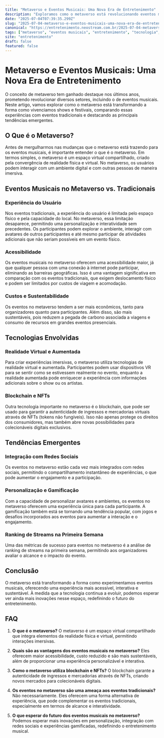 ```yaml
---
title: "Metaverso e Eventos Musicais: Uma Nova Era de Entretenimento"
description: "Exploramos como o metaverso está revolucionando eventos musicais, comparando com experiências tradicionais e destacando tendências emergentes."
date: "2025-07-04T07:39:35.299Z"
slug: "2025-07-04-metaverso-e-eventos-musicais-uma-nova-era-de-entretenimento"
canonical: "https://entretenimento.neostream.com.br/2025-07-04-metaverso-e-eventos-musicais-uma-nova-era-de-entretenimento"
tags: ["metaverso", "eventos musicais", "entretenimento", "tecnologia", "futuro"]
site: "entretenimento"
draft: false
featured: false
---
```


# Metaverso e Eventos Musicais: Uma Nova Era de Entretenimento

O conceito de metaverso tem ganhado destaque nos últimos anos, prometendo revolucionar diversos setores, incluindo o de eventos musicais. Neste artigo, vamos explorar como o metaverso está transformando a forma como vivenciamos shows e festivais, comparando essas experiências com eventos tradicionais e destacando as principais tendências emergentes.

## O Que é o Metaverso?

Antes de mergulharmos nas mudanças que o metaverso está trazendo para os eventos musicais, é importante entender o que é o metaverso. Em termos simples, o metaverso é um espaço virtual compartilhado, criado pela convergência de realidade física e virtual. No metaverso, os usuários podem interagir com um ambiente digital e com outras pessoas de maneira imersiva.

## Eventos Musicais no Metaverso vs. Tradicionais

### Experiência do Usuário

Nos eventos tradicionais, a experiência do usuário é limitada pelo espaço físico e pela capacidade do local. No metaverso, essa limitação desaparece, permitindo uma personalização e interatividade sem precedentes. Os participantes podem explorar o ambiente, interagir com avatares de outros participantes e até mesmo participar de atividades adicionais que não seriam possíveis em um evento físico.

### Acessibilidade

Os eventos musicais no metaverso oferecem uma acessibilidade maior, já que qualquer pessoa com uma conexão à internet pode participar, eliminando as barreiras geográficas. Isso é uma vantagem significativa em comparação com os eventos tradicionais, que exigem deslocamento físico e podem ser limitados por custos de viagem e acomodação.

### Custos e Sustentabilidade

Os eventos no metaverso tendem a ser mais econômicos, tanto para organizadores quanto para participantes. Além disso, são mais sustentáveis, pois reduzem a pegada de carbono associada a viagens e consumo de recursos em grandes eventos presenciais.

## Tecnologias Envolvidas

### Realidade Virtual e Aumentada

Para criar experiências imersivas, o metaverso utiliza tecnologias de realidade virtual e aumentada. Participantes podem usar dispositivos VR para se sentir como se estivessem realmente no evento, enquanto a realidade aumentada pode enriquecer a experiência com informações adicionais sobre o show ou os artistas.

### Blockchain e NFTs

Outra tecnologia importante no metaverso é o blockchain, que pode ser usado para garantir a autenticidade de ingressos e mercadorias virtuais através de NFTs (tokens não fungíveis). Isso não apenas protege os direitos dos consumidores, mas também abre novas possibilidades para colecionáveis digitais exclusivos.

## Tendências Emergentes

### Integração com Redes Sociais

Os eventos no metaverso estão cada vez mais integrados com redes sociais, permitindo o compartilhamento instantâneo de experiências, o que pode aumentar o engajamento e a participação.

### Personalização e Gamificação

Com a capacidade de personalizar avatares e ambientes, os eventos no metaverso oferecem uma experiência única para cada participante. A gamificação também está se tornando uma tendência popular, com jogos e desafios incorporados aos eventos para aumentar a interação e o engajamento.

### Ranking de Streams na Primeira Semana

Uma das métricas de sucesso para eventos no metaverso é a análise de ranking de streams na primeira semana, permitindo aos organizadores avaliar o alcance e o impacto do evento.

## Conclusão

O metaverso está transformando a forma como experimentamos eventos musicais, oferecendo uma experiência mais acessível, interativa e sustentável. À medida que a tecnologia continua a evoluir, podemos esperar ver ainda mais inovações nesse espaço, redefinindo o futuro do entretenimento.

## FAQ

1. **O que é o metaverso?**
   O metaverso é um espaço virtual compartilhado que integra elementos da realidade física e virtual, permitindo interações imersivas.

2. **Quais são as vantagens dos eventos musicais no metaverso?**
   Eles oferecem maior acessibilidade, custo reduzido e são mais sustentáveis, além de proporcionar uma experiência personalizável e interativa.

3. **Como o metaverso utiliza blockchain e NFTs?**
   O blockchain garante a autenticidade de ingressos e mercadorias através de NFTs, criando novos mercados para colecionáveis digitais.

4. **Os eventos no metaverso são uma ameaça aos eventos tradicionais?**
   Não necessariamente. Eles oferecem uma forma alternativa de experiência, que pode complementar os eventos tradicionais, especialmente em termos de alcance e interatividade.

5. **O que esperar do futuro dos eventos musicais no metaverso?**
   Podemos esperar mais inovações em personalização, integração com redes sociais e experiências gamificadas, redefinindo o entretenimento musical.